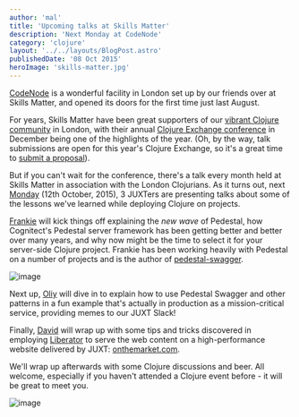 ```yaml
---
author: 'mal'
title: 'Upcoming talks at Skills Matter'
description: 'Next Monday at CodeNode'
category: 'clojure'
layout: '../../layouts/BlogPost.astro'
publishedDate: '08 Oct 2015'
heroImage: 'skills-matter.jpg'
---
```



[CodeNode](https://skillsmatter.com/locations/264-skills-matter-codenode)
is a wonderful facility in London set up by our friends over at Skills
Matter, and opened its doors for the first time just last August.

For years, Skills Matter have been great supporters of our [vibrant
Clojure community](http://www.londonclojurians.org/) in London, with
their annual [Clojure Exchange
conference](https://skillsmatter.com/conferences/6861-clojure-exchange-2015)
in December being one of the highlights of the year. (Oh, by the way,
talk submissions are open for this year's Clojure Exchange, so it's a
great time to [submit a
proposal](https://docs.google.com/a/bettercities.city/forms/d/1hQDOSXSdDF22aGRbX-K5z5MZpegdmMuOVxUgO0zBwFc/viewform?edit_requested=true)).

But if you can't wait for the conference, there's a talk every month
held at Skills Matter in association with the London Clojurians. As it
turns out, next
[Monday](https://skillsmatter.com/meetups/7385-london-clojure-ug) (12th
October, 2015), 3 JUXTers are presenting talks about some of the lessons
we've learned while deploying Clojure on projects.

[Frankie](https://github.com/frankiesardo) will kick things off
explaining the _new wave_ of Pedestal, how Cognitect's Pedestal server
framework has been getting better and better over many years, and why
now might be the time to select it for your server-side Clojure project.
Frankie has been working heavily with Pedestal on a number of projects
and is the author of
[pedestal-swagger](https://github.com/frankiesardo/pedestal-swagger).


<Image alt='image' width={300} src={ta} />

Next up, [Oliy](https://skillsmatter.com/legacy_profile/oliver-hine)
will dive in to explain how to use Pedestal Swagger and other patterns
in a fun example that's actually in production as a mission-critical
service, providing memes to our JUXT Slack!

Finally,
[David](https://skillsmatter.com/legacy_profile/david-humphreys) will
wrap up with some tips and tricks discovered in employing
[Liberator](http://clojure-liberator.github.io/liberator/) to serve the
web content on a high-performance website delivered by JUXT:
[onthemarket.com](https://www.onthemarket.com).

We'll wrap up afterwards with some Clojure discussions and beer. All
welcome, especially if you haven't attended a Clojure event before - it
will be great to meet you.


<Image alt='image' src={cd} />
